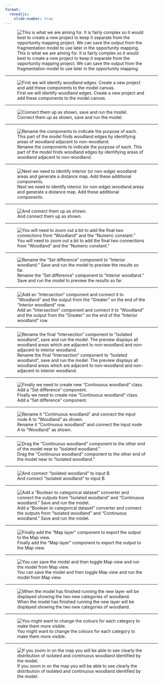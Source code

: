 ```yaml
---
format:
  revealjs: 
    slide-number: true
---
```


![This is what we are aiming for. It is fairly complex so it would best to create a new project to keep it separate from the opportunity mapping project. We can save the output from the fragmentation model to use later in the opportunity mapping.](01-model-whole.png)

---

![First we will identify woodland edges. Create a new project and add these components to the model canvas.](02-edge-components.png)

---

![Connect them up as shown, save and run the model.](03-edge-connected.png)

---

![Rename the components to indicate the purpose of each. This part of the model finds woodland edges by identifying areas of woodland adjacent to non-woodland.](04-edge-renamed.png)

---

![Next we need to identify interior (or non-edge) woodland areas and generate a distance map. Add these additional components.](05-interior-components.png)

---

![And connect them up as shown.](06-interior-connected.png)

---

![You will need to zoom out a bit to add the final two connections from "Woodland" and the "Numeric constant."](07-interior-long-connections.png)

---

![Rename the "Set difference" component to "Interior woodland." Save and run the model to preview the results so far.](08-interior-preview.png)

---

![Add an "Intersection" component and connect it to "Woodland" and the output from the "Greater" on the end of the "Interior woodland" row.](09-isolated.png)

---

![Rename the final "Intersection" component to "Isolated woodland", save and run the model. The preview displays all woodland areas which are adjacent to non-woodland and non-adjacent to interior woodland.](10-isolated-renamed.png)

---

![Finally we need to create new "Continuous woodland" class. Add a "Set difference" component.](11-continuous.png)

---

![Rename it "Continuous woodland" and connect the input node A to "Woodland" as shown.](12-continuous-connected.png)

---

![Drag the "Continuous woodland" component to the other end of the model near to "Isolated woodland."](13-continuous-moved.png)

---

![And connect "Isolated woodland" to input B.](14-continuous-connected.png)

---

![Add a "Boolean to categorical dataset" converter and connect the outputs from "Isolated woodland" and "Continuous woodland." Save and run the model.](15-boolean-categorical.png)

---

![Finally add the "Map layer" component to export the output to the Map view.](16-map-layer.png)

---

![You can save the model and then toggle Map view and run the model from Map view.](17-map-view.png)

---

![When the model has finished running the new layer will be displayed showing the two new categories of woodland.](18-map-view-ran.png)

---

![You might want to change the colours for each category to make them more visible.](19-map-view-colours.png)

---

![If you zoom in on the map you will be able to see clearly the distribution of isolated and continuous woodland identified by the model.](20-map-view-zoom.png)